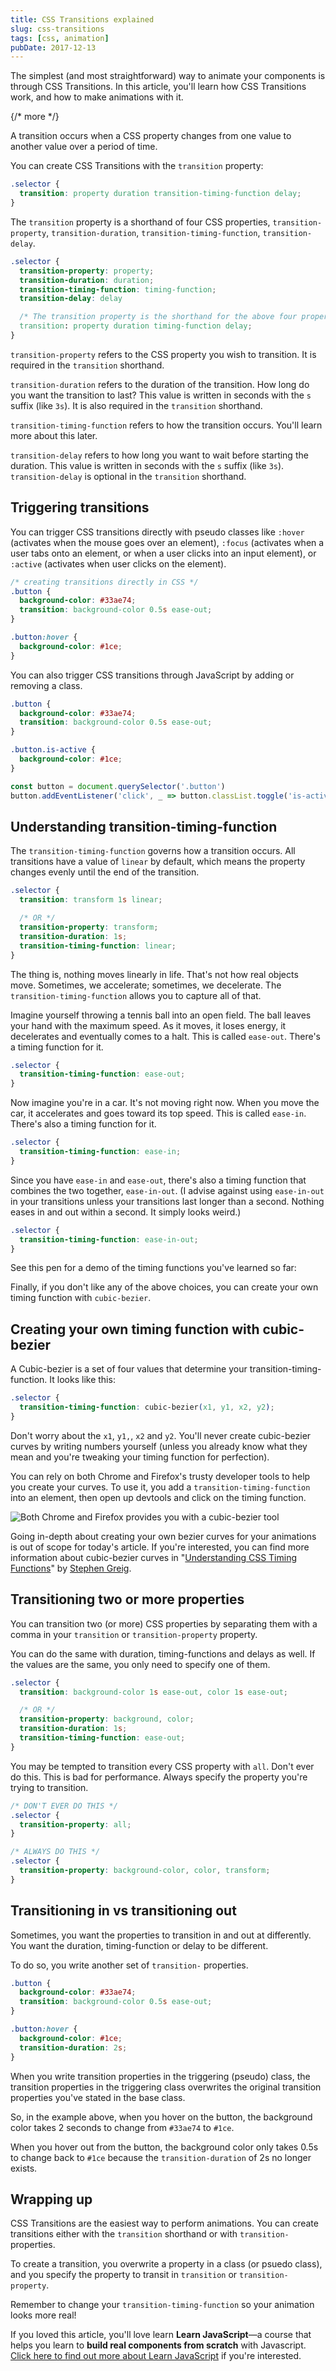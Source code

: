 ```yaml
---
title: CSS Transitions explained
slug: css-transitions
tags: [css, animation]
pubDate: 2017-12-13
---
```


The simplest (and most straightforward) way to animate your components is through CSS Transitions. In this article, you'll learn how CSS Transitions work, and how to make animations with it.

{/* more */}

A transition occurs when a CSS property changes from one value to another value over a period of time.

You can create CSS Transitions with the `transition` property:

```css
.selector {
  transition: property duration transition-timing-function delay;
}
```

The `transition` property is a shorthand of four CSS properties, `transition-property`, `transition-duration`, `transition-timing-function`, `transition-delay`.

```css
.selector {
  transition-property: property;
  transition-duration: duration;
  transition-timing-function: timing-function;
  transition-delay: delay

  /* The transition property is the shorthand for the above four properties */
  transition: property duration timing-function delay;
}
```

`transition-property` refers to the CSS property you wish to transition. It is required in the `transition` shorthand.

`transition-duration` refers to the duration of the transition. How long do you want the transition to last? This value is written in seconds with the `s` suffix (like `3s`). It is also required in the `transition` shorthand.

`transition-timing-function` refers to how the transition occurs. You'll learn more about this later.

`transition-delay` refers to how long you want to wait before starting the duration. This value is written in seconds with the `s` suffix (like `3s`). `transition-delay` is optional in the `transition` shorthand.

## Triggering transitions

You can trigger CSS transitions directly with pseudo classes like `:hover` (activates when the mouse goes over an element), `:focus` (activates when a user tabs onto an element, or when a user clicks into an input element), or `:active` (activates when user clicks on the element).

```css
/* creating transitions directly in CSS */
.button {
  background-color: #33ae74;
  transition: background-color 0.5s ease-out;
}

.button:hover {
  background-color: #1ce;
}
```

<Codepen height='400' hash='Qqzzxd' title='CSS Transition' />

You can also trigger CSS transitions through JavaScript by adding or removing a class.

```css
.button {
  background-color: #33ae74;
  transition: background-color 0.5s ease-out;
}

.button.is-active {
  background-color: #1ce;
}
```

```js
const button = document.querySelector('.button')
button.addEventListener('click', _ => button.classList.toggle('is-active'))
```

<Codepen height='400' hash='GMPPBg' title='CSS Transition with JavaScript' />

## Understanding transition-timing-function

The `transition-timing-function` governs how a transition occurs. All transitions have a value of `linear` by default, which means the property changes evenly until the end of the transition.

```css
.selector {
  transition: transform 1s linear;

  /* OR */
  transition-property: transform;
  transition-duration: 1s;
  transition-timing-function: linear;
}
```

The thing is, nothing moves linearly in life. That's not how real objects move. Sometimes, we accelerate; sometimes, we decelerate. The `transition-timing-function` allows you to capture all of that.

Imagine yourself throwing a tennis ball into an open field. The ball leaves your hand with the maximum speed. As it moves, it loses energy, it decelerates and eventually comes to a halt. This is called `ease-out`. There's a timing function for it.

```css
.selector {
  transition-timing-function: ease-out;
}
```

Now imagine you're in a car. It's not moving right now. When you move the car, it accelerates and goes toward its top speed. This is called `ease-in`. There's also a timing function for it.

```css
.selector {
  transition-timing-function: ease-in;
}
```

Since you have `ease-in` and `ease-out`, there's also a timing function that combines the two together, `ease-in-out`. (I advise against using `ease-in-out` in your transitions unless your transitions last longer than a second. Nothing eases in and out within a second. It simply looks weird.)

```css
.selector {
  transition-timing-function: ease-in-out;
}
```

See this pen for a demo of the timing functions you've learned so far:

<Codepen
  height='700'
  hash='Oxrqpo'
  title='CSS Transition Timing Functions (no cubic)'
/>

Finally, if you don't like any of the above choices, you can create your own timing function with `cubic-bezier`.

## Creating your own timing function with cubic-bezier

A Cubic-bezier is a set of four values that determine your transition-timing-function. It looks like this:

```css
.selector {
  transition-timing-function: cubic-bezier(x1, y1, x2, y2);
}
```

Don't worry about the `x1`, `y1,`, `x2` and `y2`. You'll never create cubic-bezier curves by writing numbers yourself (unless you already know what they mean and you're tweaking your timing function for perfection).

You can rely on both Chrome and Firefox's trusty developer tools to help you create your curves. To use it, you add a `transition-timing-function` into an element, then open up devtools and click on the timing function.

<Image
  src='/assets/2017/css-transition/cubic-bezier.png'
  alt='Both Chrome and Firefox provides you with a cubic-bezier tool'
  caption='Both Chrome and Firefox provides you with a cubic-bezier tool'
/>

<Codepen height='800' hash='gGZqNo' title='CSS Transition Timing Functions' />

Going in-depth about creating your own bezier curves for your animations is out of scope for today's article. If you're interested, you can find more information about cubic-bezier curves in "[Understanding CSS Timing Functions](https://www.smashingmagazine.com/2014/04/understanding-css-timing-functions/)" by [Stephen Greig](https://twitter.com/Stephen_Greig).

## Transitioning two or more properties

You can transition two (or more) CSS properties by separating them with a comma in your `transition` or `transition-property` property.

You can do the same with duration, timing-functions and delays as well. If the values are the same, you only need to specify one of them.

```css
.selector {
  transition: background-color 1s ease-out, color 1s ease-out;

  /* OR */
  transition-property: background, color;
  transition-duration: 1s;
  transition-timing-function: ease-out;
}
```

You may be tempted to transition every CSS property with `all`. Don't ever do this. This is bad for performance. Always specify the property you're trying to transition.

```css
/* DON'T EVER DO THIS */
.selector {
  transition-property: all;
}

/* ALWAYS DO THIS */
.selector {
  transition-property: background-color, color, transform;
}
```

## Transitioning in vs transitioning out

Sometimes, you want the properties to transition in and out at differently. You want the duration, timing-function or delay to be different.

To do so, you write another set of `transition-` properties.

```css
.button {
  background-color: #33ae74;
  transition: background-color 0.5s ease-out;
}

.button:hover {
  background-color: #1ce;
  transition-duration: 2s;
}
```

When you write transition properties in the triggering (pseudo) class, the transition properties in the triggering class overwrites the original transition properties you've stated in the base class.

So, in the example above, when you hover on the button, the background color takes 2 seconds to change from `#33ae74` to `#1ce`.

When you hover out from the button, the background color only takes 0.5s to change back to `#1ce` because the `transition-duration` of 2s no longer exists.

<Codepen
  height='400'
  hash='GOLLyR'
  title='CSS Transition (different transition speeds when transitioning in and out)'
/>

## Wrapping up

CSS Transitions are the easiest way to perform animations. You can create transitions either with the `transition` shorthand or with `transition-` properties.

To create a transition, you overwrite a property in a class (or psuedo class), and you specify the property to transit in `transition` or `transition-property`.

Remember to change your `transition-timing-function` so your animation looks more real!

If you loved this article, you'll love learn **Learn JavaScript**—a course that helps you learn to **build real components from scratch** with Javascript. [Click here to find out more about Learn JavaScript](https://learnjavascript.today) if you're interested.
